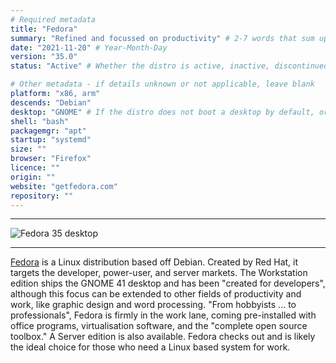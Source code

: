 ```yaml
---
# Required metadata
title: "Fedora"
summary: "Refined and focussed on productivity" # 2-7 words that sum up the distribution
date: "2021-11-20" # Year-Month-Day
version: "35.0"
status: "Active" # Whether the distro is active, inactive, discontinued (still supported), or legacy (not supported)

# Other metadata - if details unknown or not applicable, leave blank
platform: "x86, arm"
descends: "Debian"
desktop: "GNOME" # If the distro does not boot a desktop by default, or doesn't ship one, leave 'desktop' blank
shell: "bash"
packagemgr: "apt"
startup: "systemd"
size: ""
browser: "Firefox"
licence: ""
origin: ""
website: "getfedora.com"
repository: ""
---
```


---

<Image
  src="/images/fedora.png"
  alt="Fedora 35 desktop"
  width={250}
  height={400}
/>

---

[Fedora](https://getfedora.com) is a Linux distribution based off Debian. Created by Red Hat, it targets the developer, power-user, and server markets. The Workstation edition ships the GNOME 41 desktop and has been "created for developers", although this focus can be extended to other fields of productivity and work, like graphic design and word processing. "From hobbyists ... to professionals", Fedora is firmly in the work lane, coming pre-installed with office programs, virtualisation software, and the "complete open source toolbox." A Server edition is also available. Fedora checks out and is likely the ideal choice for those who need a Linux based system for work.
